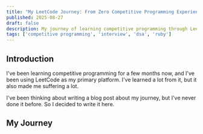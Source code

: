 ```yaml
---
title: "My LeetCode Journey: From Zero Competitive Programming Experience"
published: 2025-08-27
draft: false
description: My journey of learning competitive programming through LeetCode.
tags: ['competitive programming', 'interview', 'dsa', 'ruby']
---
```



## Introduction

I've been learning competitive programming for a few months now, and I've been using LeetCode as my primary platform. I've learned a lot from it, but it also made me suffering a lot.

I've been thinking about writing a blog post about my journey, but I've never done it before. So I decided to write it here.

## My Journey

<LeetCode />
